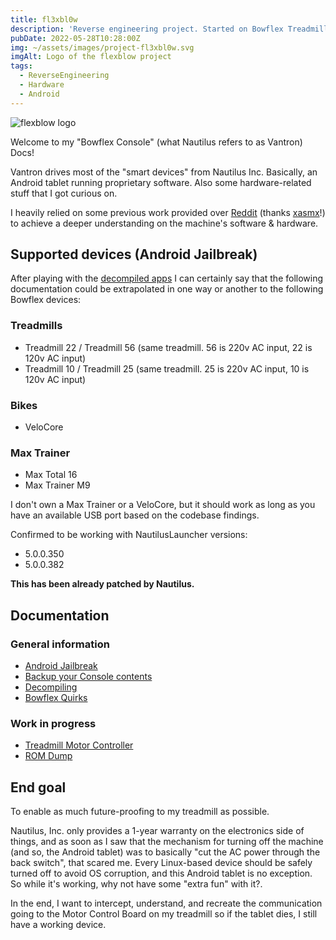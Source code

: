 ```yaml
---
title: fl3xbl0w
description: 'Reverse engineering project. Started on Bowflex Treadmill 22 but ended up generalized to any Android powered machine sold by Nautilus Inc. (Nautilus, Bowflex, Schwinn).'
pubDate: 2022-05-28T10:28:00Z
img: ~/assets/images/project-fl3xbl0w.svg
imgAlt: Logo of the flexblow project
tags:
  - ReverseEngineering
  - Hardware
  - Android
---
```


<Image src={HeaderImage} alt="flexblow logo" format="webp" width={800} />

Welcome to my "Bowflex Console" (what Nautilus refers to as Vantron) Docs!

Vantron drives most of the "smart devices" from Nautilus Inc. Basically, an Android tablet running proprietary software. Also some hardware-related stuff that I got curious on.
  
I heavily relied on some previous work provided over [Reddit](https://www.reddit.com/r/Bowflex/comments/mi8wdo/unlocking_bowflex_velocore/) (thanks [xasmx](https://www.reddit.com/user/xasmx/)!) to achieve a deeper understanding on the machine's software & hardware.
  
## Supported devices (Android Jailbreak)

After playing with the <a href="/projects/fl3xbl0w/decompiling" target="_self">decompiled apps</a> I can certainly say that the following documentation could be extrapolated in one way or another to the following Bowflex devices:

### Treadmills

- Treadmill 22 / Treadmill 56 (same treadmill. 56 is 220v AC input, 22 is 120v AC input)
- Treadmill 10 / Treadmill 25 (same treadmill. 25 is 220v AC input, 10 is 120v AC input)

### Bikes

- VeloCore

### Max Trainer

- Max Total 16
- Max Trainer M9

I don't own a Max Trainer or a VeloCore, but it should work as long as you have an available USB port based on the codebase findings.

Confirmed to be working with NautilusLauncher versions:

- 5.0.0.350
- 5.0.0.382

**This has been already patched by Nautilus.**

## Documentation

### General information

- <a href="/projects/fl3xbl0w/jailbreak" target="_self">Android Jailbreak</a>
- <a href="/projects/fl3xbl0w/backup" target="_self">Backup your Console contents</a>
- <a href="/projects/fl3xbl0w/decompiling" target="_self">Decompiling</a>
- <a href="/projects/fl3xbl0w/quirks" target="_self">Bowflex Quirks</a>

### Work in progress

- <a href="/projects/fl3xbl0w/treadmotor" target="_self">Treadmill Motor Controller</a>
- <a href="/projects/fl3xbl0w/romdump" target="_self">ROM Dump</a>

## End goal

To enable as much future-proofing to my treadmill as possible.

Nautilus, Inc. only provides a 1-year warranty on the electronics side of things, and as soon as I saw that the mechanism for turning off the machine (and so, the Android tablet) was to basically "cut the AC power through the back switch", that scared me. Every Linux-based device should be safely turned off to avoid OS corruption, and this Android tablet is no exception. So while it's working, why not have some "extra fun" with it?.

In the end, I want to intercept, understand, and recreate the communication going to the Motor Control Board on my treadmill so if the tablet dies, I still have a working device.
